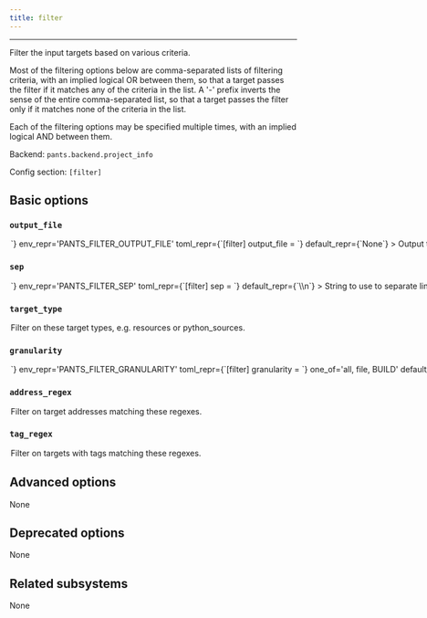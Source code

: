 ```yaml
---
title: filter
---
```



---

Filter the input targets based on various criteria.

Most of the filtering options below are comma-separated lists of filtering criteria, with an implied logical OR between them, so that a target passes the filter if it matches any of the criteria in the list. A &#x27;-&#x27; prefix inverts the sense of the entire comma-separated list, so that a target passes the filter only if it matches none of the criteria in the list.

Each of the filtering options may be specified multiple times, with an implied logical AND between them.

Backend: <span className="color--primary">`pants.backend.project_info`</span>

Config section: <span className="color--primary">`[filter]`</span>

<span className={styles.options}>

## Basic options

### `output_file`

<Option
  cli_repr={`--filter-output-file=<path>`}
  env_repr='PANTS_FILTER_OUTPUT_FILE'
  toml_repr={`[filter]
output_file = <path>`}
  default_repr={`None`}
>

Output the goal&#x27;s stdout to this file. If unspecified, outputs to stdout.

</Option>

### `sep`

<Option
  cli_repr={`--filter-sep=<separator>`}
  env_repr='PANTS_FILTER_SEP'
  toml_repr={`[filter]
sep = <separator>`}
  default_repr={`\\n`}
>

String to use to separate lines in line-oriented output.

</Option>

### `target_type`

<Option
  cli_repr={`--filter-target-type="[[+-]type1,type2,..., [+-]type1,type2,..., ...]"`}
  env_repr='PANTS_FILTER_TARGET_TYPE'
  toml_repr={`[filter]
target_type = [
    [+-]type1,type2,...,
    [+-]type1,type2,...,
    ...,
]`}
  default_repr={`[]`}
>

Filter on these target types, e.g. `resources` or `python_sources`.

</Option>

### `granularity`

<Option
  cli_repr={`--filter-granularity=<TargetGranularity>`}
  env_repr='PANTS_FILTER_GRANULARITY'
  toml_repr={`[filter]
granularity = <TargetGranularity>`}
  one_of='all, file, BUILD'
  default_repr={`all`}
>

Filter to rendering only targets declared in BUILD files, only file-level targets, or all targets.

</Option>

### `address_regex`

<Option
  cli_repr={`--filter-address-regex="[[+-]regex1,regex2,..., [+-]regex1,regex2,..., ...]"`}
  env_repr='PANTS_FILTER_ADDRESS_REGEX'
  toml_repr={`[filter]
address_regex = [
    [+-]regex1,regex2,...,
    [+-]regex1,regex2,...,
    ...,
]`}
  default_repr={`[]`}
>

Filter on target addresses matching these regexes.

</Option>

### `tag_regex`

<Option
  cli_repr={`--filter-tag-regex="[[+-]regex1,regex2,..., [+-]regex1,regex2,..., ...]"`}
  env_repr='PANTS_FILTER_TAG_REGEX'
  toml_repr={`[filter]
tag_regex = [
    [+-]regex1,regex2,...,
    [+-]regex1,regex2,...,
    ...,
]`}
  default_repr={`[]`}
>

Filter on targets with tags matching these regexes.

</Option>

## Advanced options

None

## Deprecated options

None

## Related subsystems

None

</span>
